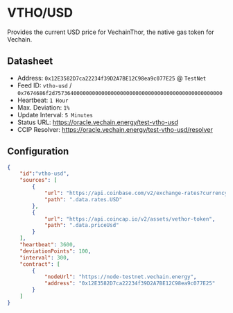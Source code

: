 # VTHO/USD

Provides the current USD price for VechainThor, the native gas token for Vechain.

## Datasheet

* Address: `0x12E3582D7ca22234f39D2A7BE12C98ea9c077E25` @ `TestNet`
* Feed ID: `vtho-usd` / `0x7674686f2d757364000000000000000000000000000000000000000000000000`
* Heartbeat: `1 Hour`
* Max. Deviation: `1%`
* Update Interval: `5 Minutes`
* Status URL: https://oracle.vechain.energy/test-vtho-usd
* CCIP Resolver: https://oracle.vechain.energy/test-vtho-usd/resolver


## Configuration

```json
{
    "id":"vtho-usd",
    "sources": [
        {
            "url": "https://api.coinbase.com/v2/exchange-rates?currency=VTHO",
            "path": ".data.rates.USD"
        },
        {
            "url": "https://api.coincap.io/v2/assets/vethor-token",
            "path": ".data.priceUsd"
        }
    ],
    "heartbeat": 3600,
    "deviationPoints": 100,
    "interval": 300,
    "contract": [
        {
            "nodeUrl": "https://node-testnet.vechain.energy",
            "address": "0x12E3582D7ca22234f39D2A7BE12C98ea9c077E25"
        }
    ]
}
```